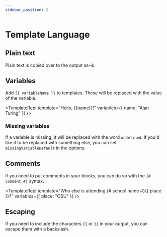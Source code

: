 ```yaml
---
sidebar_position: 2
---
```



# Template Language

## Plain text

Plain text is copied over to the output as-is.

<TemplateRepl
  template="Hello, world!"
  variables={{}}
/>

## Variables

Add `{{ variableName }}` to templates. These will be replaced with the value of the variable.

<TemplateRepl
      template="Hello, {{name}}!"
      variables={{ name: "Alan Turing" }}
/>

### Missing variables

If a variable is missing, it will be replaced with the word `undefined`.
If you'd like it to be replaced with something else, you can set `missingVariableDefault` in the options.

## Comments

If you need to put comments in your blocks, you can do so with the `{# comment #}` syntax.

<TemplateRepl
  template="Who else is attending {# school name #}{{ place }}?"
  variables={{ place: "OSU" }}
/>

## Escaping

If you need to include the characters `{{` or `}}` in your output, you can escape them with a backslash.

<TemplateRepl
  template="microfern uses \{{ blocks \}} for placeholders."
  variables={{}}
  />